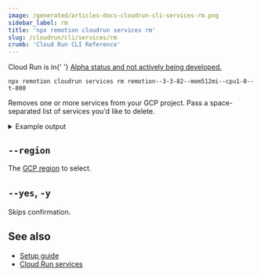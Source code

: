 ```yaml
---
image: /generated/articles-docs-cloudrun-cli-services-rm.png
sidebar_label: rm
title: 'npx remotion cloudrun services rm'
slug: /cloudrun/cli/services/rm
crumb: 'Cloud Run CLI Reference'
---
```


<ExperimentalBadge>
	<p>
		Cloud Run is in{' '}
		<a href="/docs/cloudrun/status">
			Alpha status and not actively being developed.
		</a>
	</p>
</ExperimentalBadge>

```
npx remotion cloudrun services rm remotion--3-3-82--mem512mi--cpu1-0--t-800
```

Removes one or more services from your GCP project. Pass a space-separated list of services you'd like to delete.

<details>
<summary>
Example output
</summary>
<pre>
<br/>
Service name:      remotion--3-3-82--mem2gi--cpu1-0--t-800<br/>
Version:           3.3.82<br/>
CPU Limit:         1.0<br/>
Memory Limit:      2Gi<br/>
Timeout:           300sec<br/>
Region:            us-east1<br/>
Service URL:       https://remotion--3-3-82--mem2gi--cpu1-0--t-800-1a2b3c4d5e-ue.a.run.app<br/>
GCP Console URL:   https://console.cloud.google.com/run/detail/us-east1/remotion--3-3-82--mem2gi--cpu1-0--t-800/logs
Delete? (Y/n):  Y<br/>
Deleted!
<br/>

</pre>
</details>

## `--region`

The [GCP region](/docs/cloudrun/region-selection) to select.

## `--yes`, `-y`

Skips confirmation.

## See also

- [Setup guide](/docs/cloudrun/setup)
- [Cloud Run services](/docs/cloudrun/cli/services)
